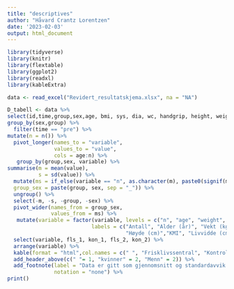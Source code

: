 ```yaml
---
title: "descriptives"
author: "Håvard Crantz Lorentzen"
date: '2023-02-03'
output: html_document
---
```


```r
library(tidyverse)
library(knitr)
library(flextable)
library(ggplot2)
library(readxl)
library(kableExtra)

data <- read_excel("Revidert_resultatskjema.xlsx", na = "NA")

D_tabell <- data %>%
select(id,time,group,sex,age, bmi, sys, dia, wc, handgrip, height, weight) %>%
group_by(sex,group) %>%
  filter(time == "pre") %>%
mutate(n = n()) %>%
  pivot_longer(names_to = "variable", 
               values_to = "value", 
               cols = age:n) %>%
   group_by(group,sex, variable) %>%
summarise(m = mean(value),
          s = sd(value)) %>%
  mutate(ms = if_else(variable == "n", as.character(m), paste0(signif(m, 3),  " (", signif(s, 3), ")")),
  group_sex = paste(group, sex, sep = "_")) %>%
  ungroup() %>%
  select(-m, -s, -group, -sex) %>%
  pivot_wider(names_from = group_sex, 
              values_from = ms) %>%
   mutate(variable = factor(variable, levels = c("n", "age", "weight", "height","bmi", "wc", "handgrip", "sys", "dia"), 
                           labels = c("Antall", "Alder (år)", "Vekt (kg)", 
                                      "Høyde (cm)","KMI", "Livvidde (cm)","Grepsstyrke","Systolisk blodtrykk","Diastolisk blodtrykk" ))) %>%
  select(variable, fls_1, kon_1, fls_2, kon_2) %>%
  arrange(variable) %>%
  kable(format = "html",col.names = c(" ", "Frisklivssentral", "Kontroll", "Frisklivssentral", "Kontroll")) %>%
  add_header_above(c(" "= 1, "kvinner" = 2, "Menn" = 2)) %>%
  add_footnote(label = "Data er gitt som gjennomsnitt og standardavvik.",
               notation = "none") %>%
print()
 
  


```
